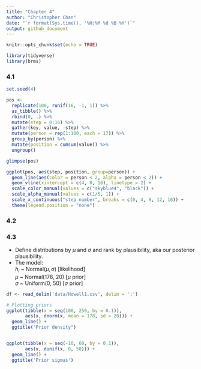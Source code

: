 ```yaml
---
title: "Chapter 4"
author: "Christopher Chan"
date: "`r format(Sys.time(), '%H:%M %d %B %Y')`"
output: github_document
---
```


```r
knitr::opts_chunk$set(echo = TRUE)
```

```r
library(tidyverse)
library(brms)
```


### 4.1
```r
set.seed(4)

pos <- 
  replicate(100, runif(16, -1, 1)) %>%
  as_tibble() %>%
  rbind(0, .) %>%
  mutate(step = 0:16) %>%
  gather(key, value, -step) %>%
  mutate(person = rep(1:100, each = 17)) %>%
  group_by(person) %>%
  mutate(position = cumsum(value)) %>%
  ungroup()

glimpse(pos)
```

```r
ggplot(pos, aes(step, position, group=person)) +
  geom_line(aes(color = person < 2, alpha = person < 2)) + 
  geom_vline(xintercept = c(4, 8, 16), linetype = 2) +
  scale_color_manual(values = c("skyblue4", "black")) +
  scale_alpha_manual(values = c(1/5, 1)) +
  scale_x_continuous("step number", breaks = c(0, 4, 8, 12, 16)) +
  theme(legend.position = "none")
```

### 4.2

### 4.3
- Define distributions by $\mu$ and $\sigma$ and rank by plausibility, aka our 
posterior plausibility.
- The model:  
$h_i$ ~ Normal$(\mu, \sigma)$ [likelihood]  
$\mu$ ~ Normal(178, 20) [$\mu$ prior]  
$\sigma$ ~ Uniform(0, 50) [$\sigma$ prior]  

```r
df <- read_delim('data/Howell1.csv', delim = ';')

```

```r
# Plotting priors
ggplot(tibble(x = seq(100, 250, by = 0.1)),
       aes(x, dnorm(x, mean = 178, sd = 20))) +
  geom_line() +
  ggtitle("Prior density")


ggplot(tibble(x = seq(-10, 60, by = 0.1)),
       aes(x, dunif(x, 0, 50))) +
  geom_line() +
  ggtitle('Prior sigmas')

```











